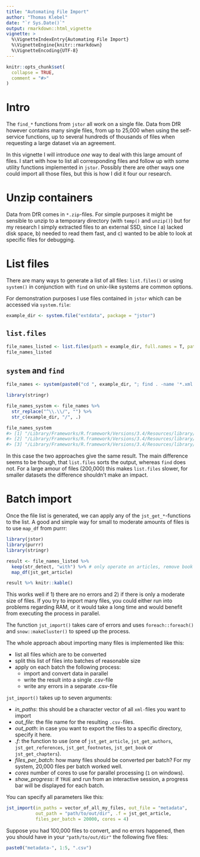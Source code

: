 ```yaml
---
title: "Automating File Import"
author: "Thomas Klebel"
date: "`r Sys.Date()`"
output: rmarkdown::html_vignette
vignette: >
  %\VignetteIndexEntry{Automating File Import}
  %\VignetteEngine{knitr::rmarkdown}
  %\VignetteEncoding{UTF-8}
---
```


```r
knitr::opts_chunk$set(
  collapse = TRUE,
  comment = "#>"
)
```

# Intro
The `find_*` functions from `jstor` all work on a single file. Data from DfR
however contains many single files, from up to 25,000 when using the self-service
functions, up to several hundreds of thousands of files when requesting a large
dataset via an agreement.

In this vignette I will introduce _one_ way to deal with this large amount of
files. I start with how to list all corresponding files and follow up with some
utility functions implemented in `jstor`. Possibly there are other ways one could
import all those files, but this is how I did it four our research.


# Unzip containers
Data from DfR comes in `*.zip`-files. For simple purposes it might be sensible
to unzip to a temporary directory (with `temp()` and `unzip()`) but for my 
research I simply extracted files to an external SSD, since I a) lacked disk space,
b) needed to read them fast, and c) wanted to be able to look at specific files for
debugging.

# List files
There are many ways to generate a list of all files: 
`list.files()` or using `system()` in conjunction with `find` on unix-like systems
are common options. 

For demonstration purposes I use files contained in `jstor` which can be accessed
via `system.file`:
```r
example_dir <- system.file("extdata", package = "jstor")
```

## `list.files`

```r
file_names_listed <- list.files(path = example_dir, full.names = T, pattern = "*.xml")
file_names_listed
```

## `system` and `find`
```r
file_names <- system(paste0("cd ", example_dir, "; find . -name '*.xml' -type f"), intern = TRUE)
```

```r
library(stringr)

file_names_system <- file_names %>%
  str_replace("^\\.\\/", "") %>%
  str_c(example_dir, "/", .)

file_names_system
#> [1] "/Library/Frameworks/R.framework/Versions/3.4/Resources/library/jstor/extdata/sample_with_footnotes.xml" 
#> [2] "/Library/Frameworks/R.framework/Versions/3.4/Resources/library/jstor/extdata/sample_book.xml"
#> [3] "/Library/Frameworks/R.framework/Versions/3.4/Resources/library/jstor/extdata/sample_with_references.xml"
```

In this case the two approaches give the same result.
The main difference seems to be though, that `list.files` sorts the output, 
whereas `find` does not. For a large amour of files (200,000) this makes
`list.files` slower, for smaller datasets the difference shouldn't make an
impact.

# Batch import
Once the file list is generated, we can apply any of the `jst_get_*`-functions 
to the list. A good and simple way for small to moderate amounts of files is to
use `map_df` from purrr:

```r
library(jstor)
library(purrr)
library(stringr)

result <- file_names_listed %>% 
  keep(str_detect, "with") %>% # only operate on articles, remove book sample
  map_df(jst_get_article)

result %>% knitr::kable()
```

This works well if 1) there are no errors and 2) if there is only a moderate
size of files. If you try to import many files, you could either run into
problems regarding RAM, or it would take a long time and would benefit from
executing the process in parallel.

The function `jst_import()` takes care of errors and uses
`foreach::foreach()` and `snow::makeCluster()` to speed up the process.

The whole approach about importing many files is implemented like this:

- list all files which are to be converted
- split this list of files into batches of reasonable size
- apply on each batch the following process:
    + import and convert data in parallel
    + write the result into a single .csv-file
    + write any errors in a separate .csv-file
    
`jst_import()` takes up to seven arguments:

- *in_paths*: this should be a character vector of all `xml-`files you want to
import
- *out_file*: the file name for the resulting `.csv-`files. 
- *out_path*: in case you want to export the files to a specific directory, 
specify it here.
- *.f*: the function to use (one of `jst_get_article`, `jst_get_authors`,
`jst_get_references`, `jst_get_footnotes`, `jst_get_book` or `jst_get_chapters`).
- *files_per_batch*: how many files should be converted per batch? For my system,
20,000 files per batch worked well.
- *cores* number of cores to use for parallel processing (`1` on windows).
- *show_progress*: if `TRUE` and run from an interactive session, a progress bar
will be displayed for each batch.

You can specify all parameters like this:
```r
jst_import(in_paths = vector_of_all_my_files, out_file = "metadata",
           out_path = "path/to/out/dir", .f = jst_get_article,
           files_per_batch = 20000, cores = 4)
```

Suppose you had 100,000 files to convert, and no errors happened, then you should
have in your `"path/to/out/dir"` the following five files:
```r
paste0("metadata-", 1:5, ".csv")
```

